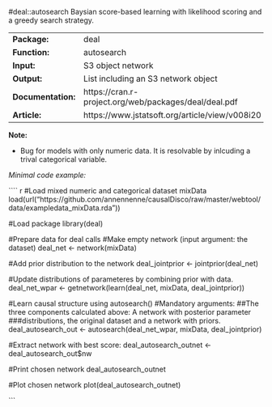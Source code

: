 #deal::autosearch
Baysian score-based learning with likelihood scoring and a greedy search strategy.

-------------------- -------------------------------------------------------
**Package:**         deal                                                   

**Function:**        autosearch                                             

**Input:**           S3 object network                                      

**Output:**          List including an S3 network                           
                     object                                                 

**Documentation:**   https://cran.r-project.org/web/packages/deal/deal.pdf  

**Article:**         https://www.jstatsoft.org/article/view/v008i20         
-------------------- -------------------------------------------------------


**Note:**

- Bug for models with only numeric data. It is resolvable by inlcuding a trival categorical variable.


*Minimal code example:*

```` r
#Load mixed numeric and categorical dataset mixData
load(url("https://github.com/annennenne/causalDisco/raw/master/webtool/data/exampledata_mixData.rda"))

#Load package
library(deal)

#Prepare data for deal calls
  #Make empty network (input argument: the dataset)
  deal_net <- network(mixData)
  
  #Add prior distribution to the network
  deal_jointprior <- jointprior(deal_net)

  #Update distributions of parameteres by combining prior with data.
  deal_net_wpar <- getnetwork(learn(deal_net, mixData, deal_jointprior))
  
  
#Learn causal structure using autosearch()
#Mandatory arguments: 
##The three components calculated above: A network with posterior parameter 
###distributions, the original dataset and a network with priors. 
deal_autosearch_out <- autosearch(deal_net_wpar, mixData, deal_jointprior)

  
#Extract network with best score:
deal_autosearch_outnet <- deal_autosearch_out$nw

#Print chosen network
deal_autosearch_outnet
    
#Plot chosen network
plot(deal_autosearch_outnet)


```
